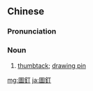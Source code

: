 {{also|图钉}}
==Chinese==
{{zh-forms|s=图钉}}

===Pronunciation===
{{zh-pron
|m=túdīng
|c=tou4 deng1
|h=pfs=thù-tâng
|mn=tô͘-teng
|cat=n
}}

===Noun===
{{zh-noun}}

# [[thumbtack]]; [[drawing pin]] {{zh-mw|m:枚|m:個|m:顆}}

[[mg:圖釘]]
[[ja:圖釘]]